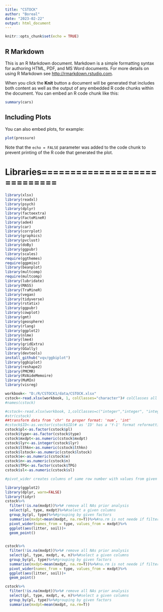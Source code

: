```yaml
---
title: "CSTOCK"
author: "Boreal"
date: "2023-02-22"
output: html_document
---
```


```r
knitr::opts_chunk$set(echo = TRUE)
```

## R Markdown

This is an R Markdown document. Markdown is a simple formatting syntax for authoring HTML, PDF, and MS Word documents. For more details on using R Markdown see <http://rmarkdown.rstudio.com>.

When you click the **Knit** button a document will be generated that includes both content as well as the output of any embedded R code chunks within the document. You can embed an R code chunk like this:

```r
summary(cars)
```

## Including Plots

You can also embed plots, for example:

```r
plot(pressure)
```

Note that the `echo = FALSE` parameter was added to the code chunk to prevent printing of the R code that generated the plot.

# Libraries=============================
```r
library(xlsx)
library(readxl)
library(psych)
library(dplyr)
library(factoextra)
library(FactoMineR)
library(ade4)
library(car)
library(corrplot)
library(graphics)
library(pvclust)
library(doBy)
library(ggpubr)
library(scales)
require(ggthemes)
require(ggpmisc)
library(beanplot)
library(multcomp)
require(multcomp)
library(lubridate)
library(MASS)
library(TraMineR)
library(vegan)
library(tidyverse)
library(rstatix)
library(ggpubr)
library(cowplot)
library(gmt)
library(geosphere)
library(rlang)
library(ggplot2)
library(nlme)
library(lme4) 
library(gridExtra)
library(GGally)
library(devtools) 
install_github("vqv/ggbiplot")
library(ggbiplot)
library(reshape2)
library(PMCMR)
library(RVAideMemoire)
library(MuMIn)
library(visreg)
```

```r
workbook<- "D:/R/CSTOCK1/data/CSTOCK.xlsx"
cstock<-read.xlsx(workbook, 1, colClasses="character")# colClasses all characters to retrieve correct data without losing and replacing by NAs.
#names(cstock) 

#cstock<-read.xlsx(workbook, 1,colClasses=c("integer","integer", "integer","numeric", "integer", "numeric"))
#str(cstock)
##transform data from 'chr' to proper format: 'num', 'int'
#cstock$ID<-as.vector(cstock$ID)# as 'ID' has a 'Y-1' format reformatting it to a factor returns NA, leave as is
cstock$pl<-as.factor(cstock$pl)
cstock$type<-as.factor(cstock$type)
cstock$mxdpt<-as.numeric(cstock$mxdpt)
cstock$lyr<-as.integer(cstock$lyr)
cstock$lthkn<-as.numeric(cstock$lthkn)
cstock$lstock<-as.numeric(cstock$lstock)
cstock$e<-as.numeric(cstock$e)
cstock$n<-as.numeric(cstock$n)
cstock$TPG<-as.factor(cstock$TPG)
cstock$sl<-as.numeric(cstock$sl)
```


```r
#pivot_wider creates columns of same row number with values from given column and names of new column by factor's level

library(ggplot2)
library(dplyr, warn=FALSE)
library(tidyr)
cstock%>%
  filter(!is.na(mxdpt))%>%# remove all NAs prior analysis
  select(pl, type, mxdpt)%>%#select a given columns
  group_by(pl, type)%>%#grouping by given factors
  summarise(mxdpt=mean(mxdpt, na.rm=T))%>%#na.rm is not neede if filter in the beginning
  pivot_wider(names_from = type, values_from = mxdpt)%>%
  ggplot(aes(litter, soil))+
  geom_point() 
 
```
```r
cstock%>%
  filter(!is.na(mxdpt))%>%# remove all NAs prior analysis
  select(pl, type, mxdpt, e, n)%>%#select a given columns
  group_by(pl, type)%>%#grouping by given factors
  summarise(mxdpt=mean(mxdpt, na.rm=T))%>%#na.rm is not neede if filter in the beginning
  pivot_wider(names_from = type, values_from = mxdpt)%>%
  ggplot(aes(litter, soil))+
  geom_point() 
```
```r
cstock%>%
  filter(!is.na(mxdpt))%>%# remove all NAs prior analysis
  select(pl, type, mxdpt, e, n)%>%#select a given columns
  group_by(pl, type)%>%#grouping by given factors
  summarise(mxdpt=mean(mxdpt, na.rm=T))
```



